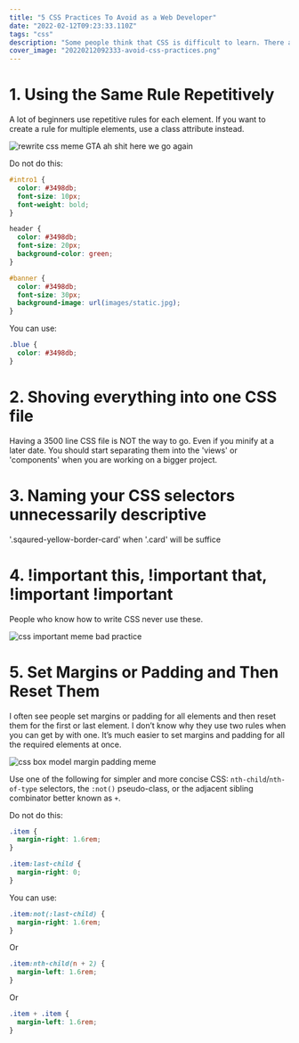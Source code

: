 ```yaml
---
title: "5 CSS Practices To Avoid as a Web Developer"
date: "2022-02-12T09:23:33.110Z"
tags: "css"
description: "Some people think that CSS is difficult to learn. There are lots of crutches and even some magic, which makes it easy to shoot yourself in the foot. I feel sad about this since I don’t think so."
cover_image: "20220212092333-avoid-css-practices.png"
---
```


# 1\. Using the Same Rule Repetitively

A lot of beginners use repetitive rules for each element. If you want to create a rule for multiple elements, use a class attribute instead.

<img
  src="/images/20220212092333-gta-rewrite-css-meme.png"
  alt="rewrite css meme GTA ah shit here we go again"
/>

Do not do this:

```css
#intro1 {
  color: #3498db;
  font-size: 10px;
  font-weight: bold;
}

header {
  color: #3498db;
  font-size: 20px;
  background-color: green;
}

#banner {
  color: #3498db;
  font-size: 30px;
  background-image: url(images/static.jpg);
}
```

You can use:

```css
.blue {
  color: #3498db;
}
```

# 2\. Shoving everything into one CSS file

Having a 3500 line CSS file is NOT the way to go. Even if you minify at a later date. You should start separating them into the 'views' or 'components' when you are working on a bigger project.

# 3\. Naming your CSS selectors unnecessarily descriptive

'.sqaured-yellow-border-card' when '.card' will be suffice

# 4\. !important this, !important that, !important !important

People who know how to write CSS never use these.

<img
  src="/images/20220212092333-important-css.jpg"
  alt="css important meme bad practice"
/>

# 5\. Set Margins or Padding and Then Reset Them

I often see people set margins or padding for all elements and then reset them for the first or last element. I don’t know why they use two rules when you can get by with one. It’s much easier to set margins and padding for all the required elements at once.

<img
  src="/images/20220212092333-box-model-css.jpg"
  alt="css box model margin padding meme"
/>

Use one of the following for simpler and more concise CSS: `nth-child`/`nth-of-type` selectors, the `:not()` pseudo-class, or the adjacent sibling combinator better known as `+`.

Do not do this:

```css
.item {
  margin-right: 1.6rem;
}

.item:last-child {
  margin-right: 0;
}
```

You can use:

```css
.item:not(:last-child) {
  margin-right: 1.6rem;
}
```

Or

```css
.item:nth-child(n + 2) {
  margin-left: 1.6rem;
}
```

Or

```css
.item + .item {
  margin-left: 1.6rem;
}
```
